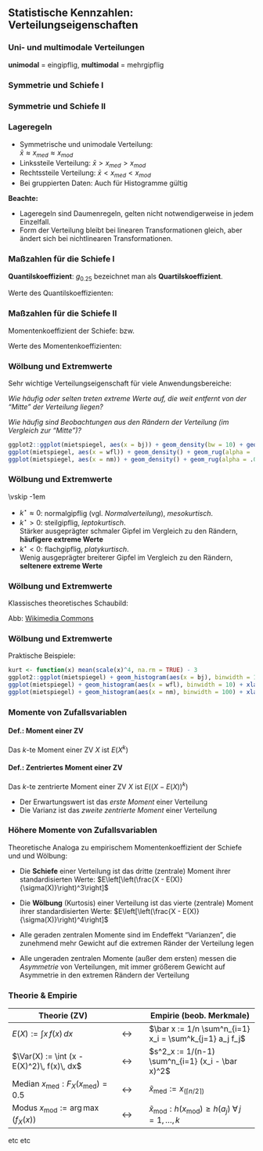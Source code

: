 ## Statistische Kennzahlen: Verteilungseigenschaften

### Uni- und multimodale Verteilungen

**unimodal** = eingipflig, **multimodal** = mehrgipflig
\begin{center}
 \includegraphics[width=.5\textwidth]{pics/2-zinssatz3.jpg}\\
  {\small Das Histogramm der Zinssätze zeigt eine
bimodale (trimodale...?) Verteilung.}
\end{center}

### Symmetrie und Schiefe I

\begin{tabular}{lcl}
  \textbf{symmetrisch} & $\Leftrightarrow$
  & Rechte und linke Häfte der Verteilung sind \\
  && annähernd zueinander spiegelbildlich \\*[0.8cm]
  \textbf{linkssteil } & $\Leftrightarrow$ & Verteilung
fällt nach links deutlich steiler und \\
  \textbf{(rechtsschief)}&& nach rechts langsamer ab\\*[0.8cm]
  \textbf{rechtssteil }& $\Leftrightarrow$   & Verteilung
fällt nach rechts deutlich steiler und \\
 \textbf{(linksschief)}&& nach links langsamer ab
\end{tabular}


### Symmetrie und Schiefe II

\begin{center}
        \includegraphics[width=.8\textwidth]{pics/2-lage}\\*[0.3cm]
        {\small Eine linkssteile~(a), symmetrische~(b) und rechtssteile
Verteilung~(c)}
    \end{center}


### Lageregeln

- Symmetrische und unimodale Verteilung:  
  $\bar{x} \approx x_{med} \approx x_{mod}$
- Linkssteile Verteilung:  $\bar{x} > x_{med} > x_{mod}$ 
- Rechtssteile Verteilung: $\bar{x} < x_{med} < x_{mod}$
- Bei gruppierten Daten: Auch für Histogramme gültig

**Beachte:**  

- Lageregeln sind Daumenregeln, gelten nicht notwendigerweise in jedem Einzelfall.
- Form der Verteilung bleibt bei linearen Transformationen gleich, aber 
ändert sich bei nichtlinearen Transformationen.



### Maßzahlen für die Schiefe I

**Quantilskoeffizient**:
\begin{equation*}
    g_p = \frac{(\tilde x_{1-p} - \tilde x_{med}) - (\tilde x_{med} - \tilde x_p)}{\tilde x_{1-p} - \tilde x_p}; \quad \text{mit } 0 < p < 0.5
\end{equation*}
$g_{0.25}$ bezeichnet man als **Quartilskoeffizient**.

Werte des Quantilskoeffizienten:
\begin{tabular}{ll}
      $g_p = 0$ & für symmetrische Verteilungen \\
      $g_p > 0$ & für linkssteile Verteilungen \\
      $g_p < 0$ & für rechtssteile Verteilungen \\
\end{tabular}



### Maßzahlen für die Schiefe II

Momentenkoeffizient der Schiefe:
\begin{equation*}
g_m = \frac{m_3}{s_x^3} \ \ \text{mit} \ \ m_3 =
\frac{1}{n} \sum_{i=1}^n (x_i - \bar x)^3 
\end{equation*}
bzw.
\begin{equation*}
g_m = \frac{1}{n} \sum_{i=1}^n \left(\frac{x_i - \bar x}{s_x}\right)^3 
\end{equation*}

Werte des Momentenkoeffizienten:
\begin{tabular}{ll}
  $g_m = 0$ & für symmetrische Verteilungen \\
  $g_m > 0$ & für linkssteile Verteilungen \\
  $g_m < 0$ & für rechtssteile Verteilungen
\end{tabular}


### Wölbung und Extremwerte

Sehr wichtige Verteilungseigenschaft für viele Anwendungsbereiche:  

*Wie häufig oder selten treten extreme Werte auf, die weit entfernt von der "Mitte" der Verteilung liegen?*

*Wie häufig sind Beobachtungen aus den Rändern der Verteilung (im Vergleich zur "Mitte")?*

```r
ggplot2::ggplot(mietspiegel, aes(x = bj)) + geom_density(bw = 10) + geom_rug(alpha = .01) + xlab("Baujahr") + labs(caption = "keine extremen Werte") +
ggplot(mietspiegel, aes(x = wfl)) + geom_density() + geom_rug(alpha = .01) + xlab("Wohnfläche [qm]") +labs(caption = "viele Ausreißer") +
ggplot(mietspiegel, aes(x = nm)) + geom_density() + geom_rug(alpha = .01) + xlab("Nettomiete [EUR]") + labs(caption ="viele extreme Ausreißer")
```

### Wölbung und Extremwerte

\begin{align*}
\intertext{$\implies$ Wölbung/\textbf{Kurtosis} misst Häufigkeit (und Distanz) extremer Werte:}
k &= \frac{m_4}{s_x^4} \ \ \text{mit} \ \ m_4 =
\frac{1}{n} \sum_{i=1}^n (x_i - \bar x)^4 \\
  &= \frac{1}{n} \sum_{i=1}^n \left(\frac{x_i - \bar x}{s_x}\right)^4 
\intertext{Meist betrachtet:  \textbf{Exzess-Kurtosis}}
k^\star &= k - 3
\end{align*}
\vskip -1em

- $k^\star \approx 0$: normalgipflig (vgl. *Normalverteilung*), *mesokurtisch*.  
- $k^\star > 0$: steilgipflig, *leptokurtisch*.  
   Stärker ausgeprägter schmaler Gipfel im Vergleich zu den Rändern,  
  **häufigere extreme Werte**  
- $k^\star < 0$: flachgipflig, *platykurtisch*.  
   Wenig ausgeprägter breiterer Gipfel im Vergleich zu den Rändern,  
  **seltenere extreme Werte**

### Wölbung und Extremwerte

Klassisches theoretisches Schaubild:

\begin{center}\includegraphics[height=.7\textheight]{pics/02-kurtosis-wiki.png}\end{center}

\scriptsize
Abb: [Wikimedia Commons](https://commons.wikimedia.org/wiki/File:Standard_symmetric_pdfs.svg)

### Wölbung und Extremwerte

Praktische Beispiele:

```r
kurt <- function(x) mean(scale(x)^4, na.rm = TRUE) - 3
ggplot2::ggplot(mietspiegel) + geom_histogram(aes(x = bj), binwidth = 10) + xlab("Baujahr") + labs(caption = "keine Ausreißer -\n Exzesskurtosis = -0.69") +
ggplot(mietspiegel) + geom_histogram(aes(x = wfl), binwidth = 10) + xlab("Wohnfläche [qm]") +labs(caption = "viele Ausreißer -\n Exzesskurtosis = 5.3") +
ggplot(mietspiegel) + geom_histogram(aes(x = nm), binwidth = 100) + xlab("Nettomiete [EUR]") + labs(caption ="viele extreme Ausreißer -\n Exzesskurtosis = 22")
```

### Momente von Zufallsvariablen

:::{.block}
#### Def.: Moment einer ZV
Das $k$-te Moment einer ZV $X$ ist $E(X^k)$
::::

:::{.block}
#### Def.: Zentriertes Moment einer ZV
Das $k$-te zentrierte Moment einer ZV $X$ ist $E\left((X-E(X))^k\right)$
::::

- Der Erwartungswert ist das *erste Moment* einer Verteilung  
- Die Varianz ist das *zweite zentrierte Moment* einer Verteilung   

### Höhere Momente von Zufallsvariablen

Theoretische Analoga zu empirischem Momentenkoeffizient der Schiefe und 
und Wölbung:

- Die **Schiefe** einer Verteilung ist das dritte (zentrale) Moment ihrer standardisierten Werte: $E\left[\left(\frac{X - E(X)}{\sigma(X)}\right)^3\right]$  

- Die **Wölbung** (Kurtosis) einer Verteilung ist das vierte (zentrale) Moment ihrer standardisierten Werte: $E\left[\left(\frac{X - E(X)}{\sigma(X)}\right)^4\right]$

- Alle geraden zentralen Momente sind im Endeffekt "Varianzen", die zunehmend mehr Gewicht auf die extremen Ränder der Verteilung legen 
- Alle ungeraden zentralen Momente (außer dem ersten) messen die *Asymmetrie* von Verteilungen, mit immer größerem Gewicht auf Asymmetrie in den extremen Rändern der Verteilung


### Theorie & Empirie

Theorie (ZV) |  | Empirie (beob. Merkmale)
--------|--|--------
$E(X) := \int x\, f(x)\, dx$ |  $\leftrightarrow$ | $\bar x := 1/n \sum^n_{i=1} x_i = \sum^k_{j=1} a_j f_j$  
$\Var(X) := \int (x - E(X)^2)\, f(x)\, dx$   |  $\leftrightarrow$ | $s^2_x :=  1/(n-1) \sum^n_{i=1} (x_i - \bar x)^2$  
Median $x_{\text{med}}: F_X(x_{\text{med}}) = 0.5$   | $\leftrightarrow$ | $\tilde x_{\text{med}} := x_{(\lceil n/2 \rceil)}$  
Modus $x_{\text{mod}} := \arg\max(f_X(x))$ | $\leftrightarrow$ | $\tilde x_{\text{mod}}: h(x_{\text{mod}}) \geq h(a_j) \;\forall\, j=1, \dots, k$  


etc etc
